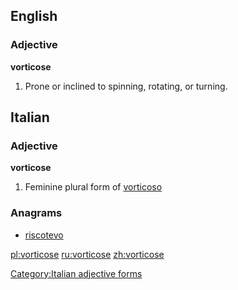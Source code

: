 ==English==

===Adjective===
'''vorticose'''
# Prone or inclined to spinning, rotating, or turning.
==Italian==

===Adjective===
'''vorticose''' {{f}}

# Feminine plural form of [[vorticoso]]

===Anagrams===
* [[riscotevo#Italian|riscotevo]]
[[Category:Italian adjective forms]]

[[pl:vorticose]]
[[ru:vorticose]]
[[zh:vorticose]]